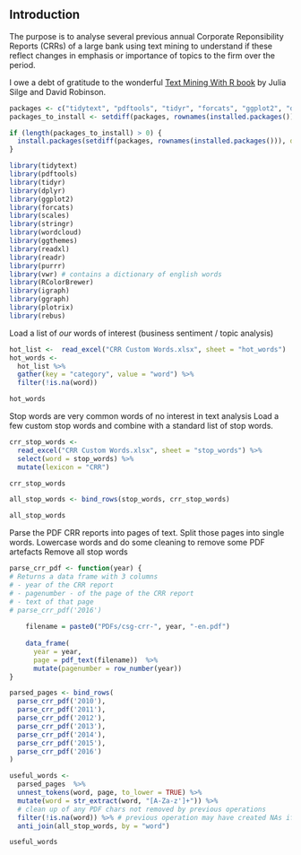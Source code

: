 ## Introduction

The purpose is to analyse  several previous annual Corporate Reponsibility Reports (CRRs) of a large bank using text mining to understand if these reflect changes in  emphasis or importance of topics to the firm over the period.

I owe a debt of gratitude to the wonderful
[Text Mining With R book](http://tidytextmining.com/index.html) by Julia Silge and David Robinson.

```r
packages <- c("tidytext", "pdftools", "tidyr", "forcats", "ggplot2", "dplyr", "scales", "stringr", "wordcloud", "ggthemes", "readxl", "readr", "purrr", "vwr", "RColorBrewer", "ggraph", "igraph", "plotrix")
packages_to_install <- setdiff(packages, rownames(installed.packages()))

if (length(packages_to_install) > 0) {
  install.packages(setdiff(packages, rownames(installed.packages())), dependencies = TRUE)  
}

library(tidytext)
library(pdftools)
library(tidyr)
library(dplyr)
library(ggplot2)
library(forcats)
library(scales)
library(stringr)
library(wordcloud)
library(ggthemes)
library(readxl)
library(readr)
library(purrr)
library(vwr) # contains a dictionary of english words
library(RColorBrewer)
library(igraph)
library(ggraph)
library(plotrix)
library(rebus)
```


Load a list of _our_ words of interest (business sentiment / topic analysis)
```r
hot_list <-  read_excel("CRR Custom Words.xlsx", sheet = "hot_words")
hot_words <-
  hot_list %>% 
  gather(key = "category", value = "word") %>% 
  filter(!is.na(word))

hot_words
```

Stop words are very common words of no interest in text analysis
Load a few custom stop words and combine with a standard list of stop words.
```r
crr_stop_words <-  
  read_excel("CRR Custom Words.xlsx", sheet = "stop_words") %>% 
  select(word = stop_words) %>% 
  mutate(lexicon = "CRR")

crr_stop_words
```

```r
all_stop_words <- bind_rows(stop_words, crr_stop_words)

all_stop_words

```

Parse the PDF CRR reports into pages of text.
Split those pages into single words.
Lowercase words and do some cleaning to remove some PDF artefacts
Remove all stop words

```r
parse_crr_pdf <- function(year) {
# Returns a data frame with 3 columns
# - year of the CRR report 
# - pagenumber - of the page of the CRR report
# - text of that page
# parse_crr_pdf('2016')
  
    filename = paste0("PDFs/csg-crr-", year, "-en.pdf")
  
    data_frame(
      year = year,  
      page = pdf_text(filename))  %>% 
      mutate(pagenumber = row_number(year))
}

parsed_pages <- bind_rows(
  parse_crr_pdf('2010'),
  parse_crr_pdf('2011'),
  parse_crr_pdf('2012'),
  parse_crr_pdf('2013'),
  parse_crr_pdf('2014'),
  parse_crr_pdf('2015'),
  parse_crr_pdf('2016')
)
```

```r
useful_words <-
  parsed_pages  %>% 
  unnest_tokens(word, page, to_lower = TRUE) %>% 
  mutate(word = str_extract(word, "[A-Za-z']+")) %>%  
  # clean up of any PDF chars not removed by previous operations
  filter(!is.na(word)) %>% # previous operation may have created NAs if all chars were not letters
  anti_join(all_stop_words, by = "word")

useful_words
```


